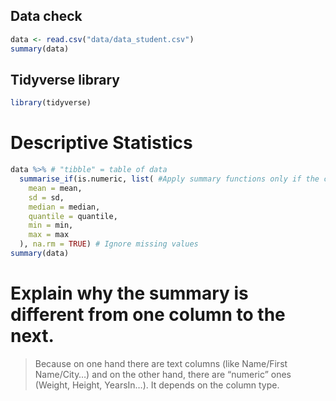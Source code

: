 ## Data check
```r
data <- read.csv("data/data_student.csv")
summary(data)
```
## Tidyverse library
```r
library(tidyverse)
```

# Descriptive Statistics
```r
data %>% # "tibble" = table of data
  summarise_if(is.numeric, list( #Apply summary functions only if the column is numeric
    mean = mean,
    sd = sd,
    median = median,
    quantile = quantile,
    min = min,
    max = max
  ), na.rm = TRUE) # Ignore missing values
summary(data)
```
# Explain why the summary is different from one column to the next.
> Because on one hand there are text columns (like Name/First Name/City...) and on the other hand, there are "numeric" ones (Weight, Height, YearsIn...). It depends on the column type.
